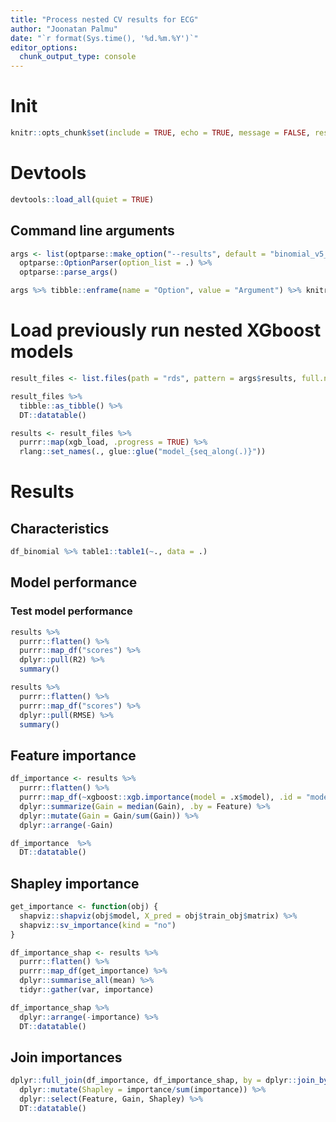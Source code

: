 ```yaml
---
title: "Process nested CV results for ECG"
author: "Joonatan Palmu"
date: "`r format(Sys.time(), '%d.%m.%Y')`"
editor_options: 
  chunk_output_type: console
---
```


# Init

```r
knitr::opts_chunk$set(include = TRUE, echo = TRUE, message = FALSE, results='asis', cache=FALSE, warning=FALSE, collapse = TRUE, error = TRUE)
```

# Devtools

```r
devtools::load_all(quiet = TRUE)
```

## Command line arguments

```r
args <- list(optparse::make_option("--results", default = "binomial_v5_full_[0-9]*.rds")) %>% 
  optparse::OptionParser(option_list = .) %>% 
  optparse::parse_args()
```

```r
args %>% tibble::enframe(name = "Option", value = "Argument") %>% knitr::kable()
```

# Load previously run nested XGboost models

```r
result_files <- list.files(path = "rds", pattern = args$results, full.names = TRUE) #%>% sample(5)
```

```r
result_files %>%
  tibble::as_tibble() %>% 
  DT::datatable()
```

```r
results <- result_files %>% 
  purrr::map(xgb_load, .progress = TRUE) %>%
  rlang::set_names(., glue::glue("model_{seq_along(.)}"))
```

# Results

## Characteristics

```r
df_binomial %>% table1::table1(~., data = .)
```

## Model performance

### Test model performance

```r
results %>%
  purrr::flatten() %>%
  purrr::map_df("scores") %>%
  dplyr::pull(R2) %>%
  summary()
```

```r
results %>%
  purrr::flatten() %>%
  purrr::map_df("scores") %>%
  dplyr::pull(RMSE) %>%
  summary()
```

## Feature importance 

```r
df_importance <- results %>% 
  purrr::flatten() %>% 
  purrr::map_df(~xgboost::xgb.importance(model = .x$model), .id = "model") %>%
  dplyr::summarize(Gain = median(Gain), .by = Feature) %>% 
  dplyr::mutate(Gain = Gain/sum(Gain)) %>%
  dplyr::arrange(-Gain)
```

```r
df_importance  %>%
  DT::datatable()
```

## Shapley importance

```r
get_importance <- function(obj) {
  shapviz::shapviz(obj$model, X_pred = obj$train_obj$matrix) %>%
  shapviz::sv_importance(kind = "no") 
}
```


```r
df_importance_shap <- results %>%
  purrr::flatten() %>%
  purrr::map_df(get_importance) %>%
  dplyr::summarise_all(mean) %>%
  tidyr::gather(var, importance)
```

```r
df_importance_shap %>%
  dplyr::arrange(-importance) %>%
  DT::datatable()
```

## Join importances

```r
dplyr::full_join(df_importance, df_importance_shap, by = dplyr::join_by(Feature == var)) %>%
  dplyr::mutate(Shapley = importance/sum(importance)) %>%
  dplyr::select(Feature, Gain, Shapley) %>%
  DT::datatable()
```
